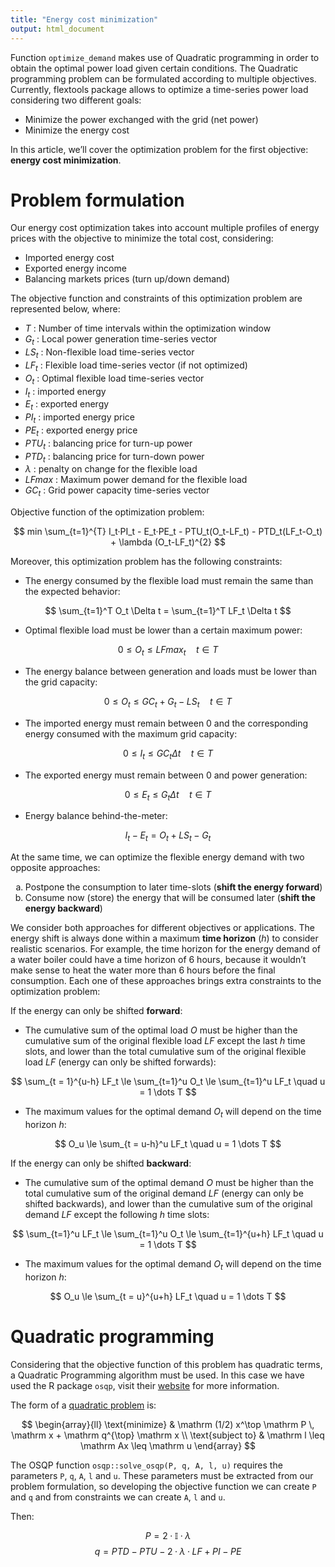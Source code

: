 ```yaml
---
title: "Energy cost minimization"
output: html_document
---
```


Function `optimize_demand` makes use of Quadratic programming in order to obtain the optimal power load given certain conditions. The Quadratic programming problem can be formulated according to multiple objectives. Currently, flextools package allows to optimize a time-series power load considering two different goals:

* Minimize the power exchanged with the grid (net power)
* Minimize the energy cost

In this article, we'll cover the optimization problem for the first objective: **energy cost minimization**.


# Problem formulation

Our energy cost optimization takes into account multiple profiles of energy prices with the objective to minimize the total cost, considering:

* Imported energy cost
* Exported energy income
* Balancing markets prices (turn up/down demand)
  
The objective function and constraints of this optimization problem are represented below, where:

- $T$ : Number of time intervals within the optimization window
- $G_t$ : Local power generation time-series vector
- $LS_t$ : Non-flexible load time-series vector
- $LF_t$ : Flexible load time-series vector (if not optimized)
- $O_t$ : Optimal flexible load time-series vector
- $I_t$ : imported energy
- $E_t$ : exported energy
- $PI_t$ : imported energy price
- $PE_t$ : exported energy price
- $PTU_t$ : balancing price for turn-up power
- $PTD_t$ : balancing price for turn-down power
- $\lambda$ : penalty on change for the flexible load
- $LFmax$ : Maximum power demand for the flexible load
- $GC_t$ : Grid power capacity time-series vector

Objective function of the optimization problem:

$$
min \sum_{t=1}^{T} I_t·PI_t - E_t·PE_t - PTU_t(O_t-LF_t)  - PTD_t(LF_t-O_t) + \lambda (O_t-LF_t)^{2}
$$


Moreover, this optimization problem has the following constraints:
  
* The energy consumed by the flexible load must remain the same than the expected behavior:

$$
\sum_{t=1}^T O_t \Delta t = \sum_{t=1}^T LF_t \Delta t
$$

* Optimal flexible load must be lower than a certain maximum power:

$$
0 \le O_t \le LFmax_t \quad t \in T
$$

* The energy balance between generation and loads must be lower than the grid capacity:

$$
0 \le O_t \le GC_t + G_t - LS_t \quad t \in T
$$

* The imported energy must remain between 0 and the corresponding energy consumed with the maximum grid capacity:

$$
0 \le I_t \le GC_t \Delta t \quad t \in T
$$

* The exported energy must remain between 0 and power generation:

$$
0 \le E_t \le G_t \Delta t \quad t \in T
$$

* Energy balance behind-the-meter:

$$
I_t - E_t = O_t + LS_t - G_t
$$


At the same time, we can optimize the flexible energy demand with two opposite approaches:

a. Postpone the consumption to later time-slots (**shift the energy forward**)
b. Consume now (store) the energy that will be consumed later (**shift the energy backward**)

We consider both approaches for different objectives or applications. The energy shift is always done within a maximum **time horizon** ($h$) to consider realistic scenarios. For example, the time horizon for the energy demand of a water boiler could have a time horizon of 6 hours, because it wouldn't make sense to heat the water more than 6 hours before the final consumption. Each one of these approaches brings extra constraints to the optimization problem:

If the energy can only be shifted **forward**:

* The cumulative sum of the optimal load $O$ must be higher than the cumulative sum of the original flexible load $LF$ except the last $h$ time slots, and lower than the total cumulative sum of the original flexible load $LF$ (energy can only be shifted forwards):
    
$$
\sum_{t = 1}^{u-h} LF_t \le \sum_{t=1}^u O_t \le \sum_{t=1}^u LF_t \quad u = 1 \dots T
$$

* The maximum values for the optimal demand $O_t$ will depend on the time horizon $h$:

$$
O_u \le \sum_{t = u-h}^u LF_t \quad u = 1 \dots T
$$


If the energy can only be shifted **backward**:

* The cumulative sum of the optimal demand $O$ must be higher than the total cumulative sum of the original demand $LF$ (energy can only be shifted backwards), and lower than the cumulative sum of the original demand $LF$ except the following $h$ time slots:
    
$$
\sum_{t=1}^u LF_t \le \sum_{t=1}^u O_t \le \sum_{t=1}^{u+h} LF_t \quad u = 1 \dots T
$$

* The maximum values for the optimal demand $O_t$ will depend on the time horizon $h$:

$$
O_u \le \sum_{t = u}^{u+h} LF_t \quad u = 1 \dots T
$$


# Quadratic programming
  
Considering that the objective function of this problem has quadratic terms, a Quadratic Programming algorithm must be used. In this case we have used the R package `osqp`, visit their [website](https://osqp.org/) for more information.

The form of a [quadratic problem](https://osqp.org/docs/solver/index.html) is:

$$
  \begin{array}{ll} 
  \text{minimize} & \mathrm (1/2) x^\top \mathrm P \, \mathrm x + \mathrm q^{\top} \mathrm x \\ 
  \text{subject to} & \mathrm l \leq \mathrm Ax \leq \mathrm u
  \end{array}
$$

The OSQP function `osqp::solve_osqp(P, q, A, l, u)` requires the parameters `P`, `q`, `A`, `l` and `u`. These parameters must be extracted from our problem formulation, so developing the objective function we can create `P` and `q` and from constraints we can create `A`, `l` and `u`.

Then:

$$
P = 2 · \mathbb{I} · \lambda
$$
$$
q = PTD - PTU - 2·\lambda·LF + PI - PE
$$



